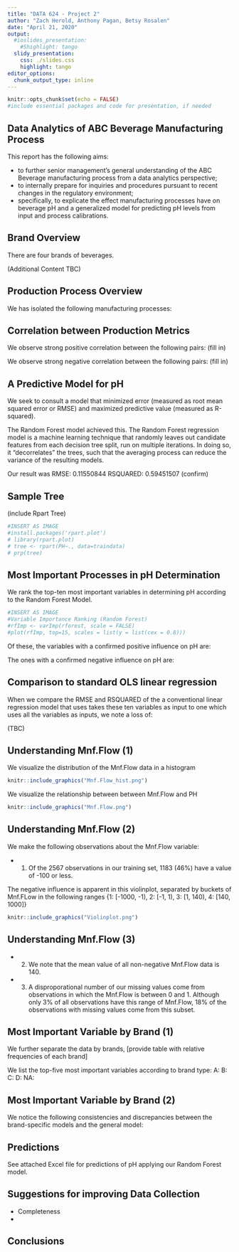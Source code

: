 ---
title: "DATA 624 - Project 2"
author: "Zach Herold, Anthony Pagan, Betsy Rosalen"
date: "April 21, 2020"
output:
  #ioslides_presentation:
    #Shighlight: tango
  slidy_presentation:
    css: ./slides.css
    highlight: tango
editor_options: 
  chunk_output_type: inline
---

```{r setup, include=FALSE, echo=FALSE}
knitr::opts_chunk$set(echo = FALSE)
#include essential packages and code for presentation, if needed
```

## Data Analytics of ABC Beverage Manufacturing Process

This report has the following aims:

* to further senior management's general understanding of the ABC Beverage manufacturing process from a data analytics perspective;
* to internally prepare for inquiries and procedures pursuant to recent changes in the regulatory environment;
* specifically, to explicate the effect manufacturing processes have on beverage pH and a generalized model for predicting pH levels from input and process calibrations. 

## Brand Overview

There are four brands of beverages.

(Additional Content TBC)


## Production Process Overview

We has isolated the following manufacturing processes:


## Correlation between Production Metrics

We observe strong positive correlation between the following pairs:
(fill in)

We observe strong negative correlation between the following pairs:
(fill in)


## A Predictive Model for pH

We seek to consult a model that minimized error (measured as root mean squared error or RMSE) and maximized predictive value (measured as R-squared).

The Random Forest model achieved this. The Random Forest regression model is a machine learning technique that randomly leaves out candidate features from each decision tree split, run on multiple iterations. In doing so, it "decorrelates" the trees, such that the averaging process can reduce the variance of the resulting models. 

Our result was 
RMSE: 0.11550844 
RSQUARED: 0.59451507
(confirm)

## Sample Tree

(include Rpart Tree)

```{r}
#INSERT AS IMAGE
#install.packages('rpart.plot')
# library(rpart.plot)
# tree <- rpart(PH~., data=traindata)
# prp(tree)
```


## Most Important Processes in pH Determination

We rank the top-ten most important variables in determining pH according to the Random Forest Model.

```{r}
#INSERT AS IMAGE
#Variable Importance Ranking (Random Forest)
#rfImp <- varImp(rforest, scale = FALSE)
#plot(rfImp, top=15, scales = list(y = list(cex = 0.8)))
```

Of these, the variables with a confirmed positive influence on pH are:

The ones with a confirmed negative influence on pH are:

## Comparison to standard OLS linear regression

When we compare the RMSE and RSQUARED of the a conventional linear regression model that uses takes these ten variables as input to one which uses all the variables as inputs, we note a loss of:

(TBC)


## Understanding Mnf.Flow (1)

We visualize the distribution of the Mnf.Flow data in a histogram

```{r, echo=FALSE, fig.cap="A caption", out.width = '100%'}
knitr::include_graphics("Mnf.Flow_hist.png")
```

We visualize the relationship between between Mnf.Flow and PH

```{r, echo=FALSE, fig.cap="A caption", out.width = '100%'}
knitr::include_graphics("Mnf.Flow.png")
```

## Understanding Mnf.Flow (2)

We make the following observations about the Mnf.Flow variable:

* (1) Of the 2567 observations in our training set, 1183 (46%) have a value of -100 or less.

The negative influence is apparent in this violinplot, separated by buckets of Mnf.FLow in the following ranges {1: [-1000, -1), 2: [-1, 1), 3: [1, 140), 4: [140, 1000]}

```{r, echo=FALSE, fig.cap="A caption", out.width = '100%'}
knitr::include_graphics("Violinplot.png")
```

## Understanding Mnf.Flow (3)

* (2) We note that the mean value of all non-negative Mnf.Flow data is 140. 

* (3) A disproporational number of our missing values come from observations in which the Mnf.Flow is between 0 and 1. Although only 3% of all observations have this range of Mnf.Flow, 18% of the observations with missing values come from this subset. 

## Most Important Variable by Brand (1)

We further separate the data by brands, 
[provide table with relative frequencies of each brand]

We list the top-five most important variables according to brand type:
A:
B:
C:
D:
NA: 

## Most Important Variable by Brand (2)

We notice the following consistencies and discrepancies between the brand-specific models and the general model:

## Predictions

See attached Excel file for predictions of pH applying our Random Forest model. 

## Suggestions for improving Data Collection

* Completeness
* 

## Conclusions


